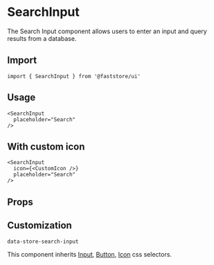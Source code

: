 
# SearchInput

The Search Input component allows users to enter an input and query results from a database.

## Import

```tsx
import { SearchInput } from '@faststore/ui'
```

## Usage

```tsx live
<SearchInput
  placeholder="Search"
/>
```

## With custom icon

```tsx live
<SearchInput
  icon={<CustomIcon />}
  placeholder="Search"
/>
```


## Props

<PropsSection name="SearchInput" />

## Customization

`data-store-search-input`

This component inherits [Input](/reference/ui/atoms/Input), [Button](/reference/ui/atoms/Button), [Icon](/reference/ui/atoms/Icon) css selectors.

